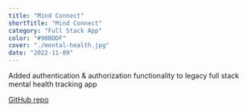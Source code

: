 ```yaml
---
title: "Mind Connect"
shortTitle: "Mind Connect"
category: "Full Stack App"
color: "#90BDDF"
cover: "./mental-health.jpg"
date: "2022-11-09"
---
```


Added authentication & authorization functionality to legacy full stack mental health tracking app

[GitHub repo](https://github.com/laurengoldstein/mindconnect)
